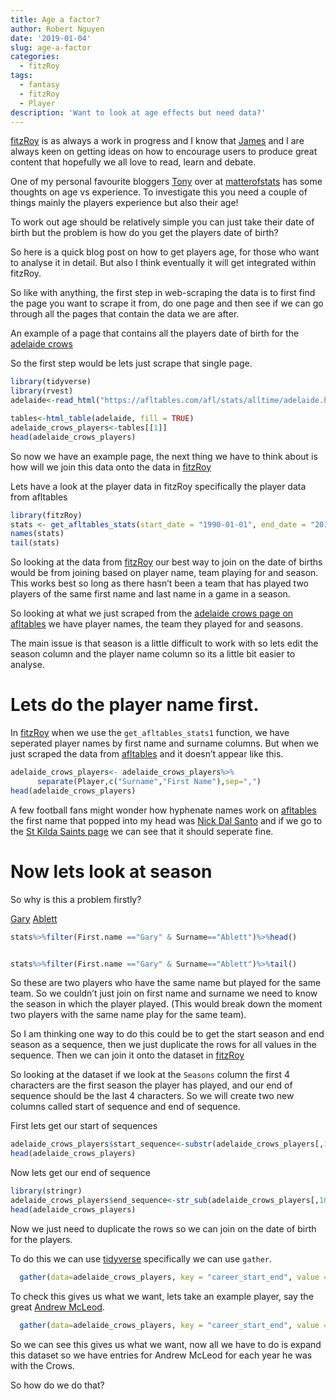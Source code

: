 ```yaml
---
title: Age a factor?
author: Robert Nguyen
date: '2019-01-04'
slug: age-a-factor
categories:
  - fitzRoy
tags:
  - fantasy
  - fitzRoy
  - Player
description: 'Want to look at age effects but need data?'
---
```


[fitzRoy](https://github.com/jimmyday12/fitzRoy) is as always a work in progress and I know that [James](https://twitter.com/jamesday87) and I are always keen on getting ideas on how to encourage users to produce great content that hopefully we all love to read, learn and debate. 

One of my personal favourite bloggers [Tony](https://twitter.com/MatterOfStats) over at [matterofstats](http://www.matterofstats.comb) has some thoughts on age vs experience. To investigate this you need a couple of things mainly the players experience but also their age!

To work out age should be relatively simple you can just take their date of birth but the problem is how do you get the players date of birth?

So here is a quick blog post on how to get players age, for those who want to analyse it in detail. But also I think eventually it will get integrated within fitzRoy. 

So like with anything, the first step in web-scraping the data is to first find the page you want to scrape it from, do one page and then see if we can go through all the pages that contain the data we are after. 

An example of a page that contains all the players date of birth for the [adelaide crows](https://afltables.com/afl/stats/alltime/adelaide.html)

So the first step would be lets just scrape that single page. 

```r

library(tidyverse)
library(rvest)
adelaide<-read_html("https://afltables.com/afl/stats/alltime/adelaide.html", encoding = "UTF-8")

tables<-html_table(adelaide, fill = TRUE)
adelaide_crows_players<-tables[[1]] 
head(adelaide_crows_players)

```

So now we have an example page, the next thing we have to think about is how will we join this data onto the data in [fitzRoy](https://github.com/jimmyday12/fitzRoy)

Lets have a look at the player data in fitzRoy specifically the player data from afltables

```r
library(fitzRoy)
stats <- get_afltables_stats(start_date = "1990-01-01", end_date = "2018-10-01")
names(stats)
tail(stats)
```

So looking at the data from [fitzRoy](https://github.com/jimmyday12/fitzRoy) our best way to join on the date of births would be from joining based on player name, team playing for and season. This works best so long as there hasn't been a team that has played two players of the same first name and last name in a game in a season. 

So looking at what we just scraped from the [adelaide crows page on afltables](https://afltables.com/afl/stats/alltime/adelaide.html) we have player names, the team they played for and seasons. 

The main issue is that season is a little difficult to work with so lets edit the season column and the player name column so its a little bit easier to analyse. 

# Lets do the player name first. 

In [fitzRoy](https://github.com/jimmyday12/fitzRoy) when we use the `get_afltables_stats1` function, we have seperated player names by first name and surname columns. But when we just scraped the data from [afltables](https://afltables.com/afl/afl_index.html) and it doesn't appear like this. 



```r
adelaide_crows_players<- adelaide_crows_players%>%
      separate(Player,c("Surname","First Name"),sep=",")
head(adelaide_crows_players)

```

A few football fans might wonder how hyphenate names work on [afltables](https://afltables.com/afl/afl_index.html) the first name that popped into my head was [Nick Dal Santo](https://afltables.com/afl/stats/players/N/Nick_Dal_Santo.html) and if we go to the [St Kilda Saints page](https://afltables.com/afl/stats/alltime/stkilda.html) we can see that it should seperate fine.  

# Now lets look at season 

So why is this a problem firstly?

[Gary](https://afltables.com/afl/stats/players/G/Gary_Ablett0.html) [Ablett](https://afltables.com/afl/stats/players/G/Gary_Ablett1.html)

```r
stats%>%filter(First.name =="Gary" & Surname=="Ablett")%>%head()


stats%>%filter(First.name =="Gary" & Surname=="Ablett")%>%tail()

```

So these are two players who have the same name but played for the same team. So we couldn't just join on first name and surname we need to know the season in which the player played. (This would break down the moment two players with the same name play for the same team).

So I am thinking one way to do this could be to get the start season and end season as a sequence, then we just duplicate the rows for all values in the sequence. Then we can join it onto the dataset in [fitzRoy](https://github.com/jimmyday12/fitzRoy)

So looking at the dataset if we look at the `Seasons` column the first 4 characters are the first season the player has played, and our end of sequence should be the last 4 characters. So we will create two new columns called start of sequence and end of sequence.

First lets get our start of sequences

```r
adelaide_crows_players$start_sequence<-substr(adelaide_crows_players[,10], start = 1, stop = 4)
head(adelaide_crows_players)
```

Now lets get our end of sequence

```r
library(stringr)
adelaide_crows_players$end_sequence<-str_sub(adelaide_crows_players[,10], start = -4)
head(adelaide_crows_players)


```

Now we just need to duplicate the rows so we can join on the date of birth for the players.   

To do this we can use [tidyverse](https://tidyr.tidyverse.org/reference/nest.html) specifically we can use `gather`.

```r

  gather(data=adelaide_crows_players, key = "career_start_end", value = "year", c("start_sequence", "end_sequence")) %>%head()

```

To check this gives us what we want, lets take an example player, say the great [Andrew McLeod](https://afltables.com/afl/stats/players/A/Andrew_McLeod.html).

```r

  gather(data=adelaide_crows_players, key = "career_start_end", value = "year", c("start_sequence", "end_sequence")) %>%filter(Surname=="McLeod")

```

So we can see this gives us what we want, now all we have to do is expand this dataset so we have entries for Andrew McLeod for each year he was with the Crows. 

So how do we do that? 

